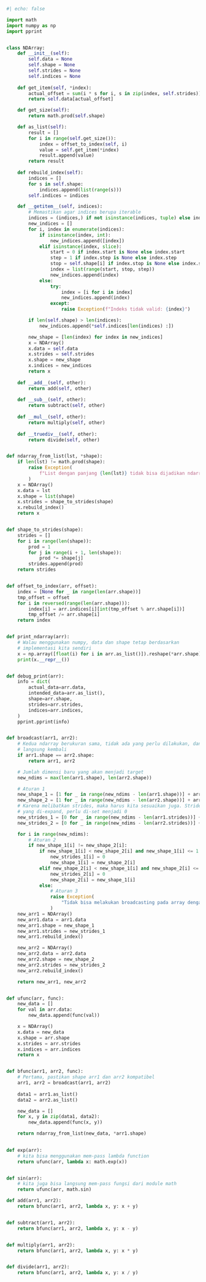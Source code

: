 ```python
#| echo: false

import math
import numpy as np
import pprint


class NDArray:
    def __init__(self):
        self.data = None
        self.shape = None
        self.strides = None
        self.indices = None  
    
    def get_item(self, *index):
        actual_offset = sum(i * s for i, s in zip(index, self.strides))
        return self.data[actual_offset]	

    def get_size(self):
        return math.prod(self.shape)

    def as_list(self):
        result = []
        for i in range(self.get_size()):
            index = offset_to_index(self, i)
            value = self.get_item(*index)
            result.append(value)
        return result
    
    def rebuild_index(self):  
        indices = []
        for s in self.shape:
            indices.append(list(range(s)))
        self.indices = indices

    def __getitem__(self, indices):  
        # Memastikan agar indices berupa iterable
        indices = (indices,) if not isinstance(indices, tuple) else indices
        new_indices = []
        for i, index in enumerate(indices):
            if isinstance(index, int):
                new_indices.append([index])
            elif isinstance(index, slice):
                start = 0 if index.start is None else index.start
                step = 1 if index.step is None else index.step
                stop = self.shape[i] if index.stop is None else index.stop
                index = list(range(start, stop, step))
                new_indices.append(index)
            else:
                try:
                    index = [i for i in index]
                    new_indices.append(index)
                except:
                    raise Exception(f"Indeks tidak valid: {index}")

        if len(self.shape) > len(indices):
            new_indices.append(*self.indices[len(indices) :])

        new_shape = [len(index) for index in new_indices]
        x = NDArray()
        x.data = self.data
        x.strides = self.strides
        x.shape = new_shape
        x.indices = new_indices
        return x
    
    def __add__(self, other):
        return add(self, other)
    
    def __sub__(self, other):
        return subtract(self, other)
    
    def __mul__(self, other):
        return multiply(self, other)
    
    def __truediv__(self, other):
        return divide(self, other)


def ndarray_from_list(lst, *shape):
    if len(lst) != math.prod(shape):
        raise Exception(
            f"List dengan panjang {len(lst)} tidak bisa dijadikan ndarray berbentuk {shape}"
        )
    x = NDArray()
    x.data = lst
    x.shape = list(shape)
    x.strides = shape_to_strides(shape)
    x.rebuild_index()
    return x	


def shape_to_strides(shape):
    strides = []
    for i in range(len(shape)):
        prod = 1
        for j in range(i + 1, len(shape)):
            prod *= shape[j]
        strides.append(prod)
    return strides


def offset_to_index(arr, offset):
    index = [None for _ in range(len(arr.shape))]
    tmp_offset = offset
    for i in reversed(range(len(arr.shape))):
        index[i] = arr.indices[i][int(tmp_offset % arr.shape[i])]
        tmp_offset /= arr.shape[i]
    return index


def print_ndarray(arr):
    # Walau menggunakan numpy, data dan shape tetap berdasarkan 
    # implementasi kita sendiri
    x = np.array([float(i) for i in arr.as_list()]).reshape(*arr.shape)
    print(x.__repr__())


def debug_print(arr):
    info = dict(
        actual_data=arr.data,
        intended_data=arr.as_list(),
        shape=arr.shape,
        strides=arr.strides,
        indices=arr.indices,
    )
    pprint.pprint(info)


def broadcast(arr1, arr2):
    # Kedua ndarray berukuran sama, tidak ada yang perlu dilakukan, dan
    # langsung kembali
    if arr1.shape == arr2.shape:
        return arr1, arr2

    # Jumlah dimensi baru yang akan menjadi target
    new_ndims = max(len(arr1.shape), len(arr2.shape))

    # Aturan 1
    new_shape_1 = [1 for _ in range(new_ndims - len(arr1.shape))] + arr1.shape
    new_shape_2 = [1 for _ in range(new_ndims - len(arr2.shape))] + arr2.shape
    # Karena melibatkan strides, maka harus kita sesuaikan juga. Strides pada dimensi
    # yang di-expand, perlu di-set menjadi 0
    new_strides_1 = [0 for _ in range(new_ndims - len(arr1.strides))] + arr1.strides
    new_strides_2 = [0 for _ in range(new_ndims - len(arr2.strides))] + arr2.strides

    for i in range(new_ndims):
        # Aturan 2
        if new_shape_1[i] != new_shape_2[i]:
            if new_shape_1[i] < new_shape_2[i] and new_shape_1[i] <= 1:
                new_strides_1[i] = 0
                new_shape_1[i] = new_shape_2[i]
            elif new_shape_2[i] < new_shape_1[i] and new_shape_2[i] <= 1:
                new_strides_2[i] = 0
                new_shape_2[i] = new_shape_1[i]
            else:
                # Aturan 3
                raise Exception(
                    "Tidak bisa melakukan broadcasting pada array dengan bentuk {arr1.shape} dan {arr2.shape}"
                )
    new_arr1 = NDArray()
    new_arr1.data = arr1.data
    new_arr1.shape = new_shape_1
    new_arr1.strides = new_strides_1
    new_arr1.rebuild_index()

    new_arr2 = NDArray()
    new_arr2.data = arr2.data
    new_arr2.shape = new_shape_2
    new_arr2.strides = new_strides_2
    new_arr2.rebuild_index()

    return new_arr1, new_arr2


def ufunc(arr, func):
    new_data = []
    for val in arr.data:
        new_data.append(func(val))

    x = NDArray()
    x.data = new_data
    x.shape = arr.shape
    x.strides = arr.strides
    x.indices = arr.indices
    return x


def bfunc(arr1, arr2, func):
    # Pertama, pastikan shape arr1 dan arr2 kompatibel
    arr1, arr2 = broadcast(arr1, arr2)
    
    data1 = arr1.as_list()
    data2 = arr2.as_list()

    new_data = []
    for x, y in zip(data1, data2):
        new_data.append(func(x, y))

    return ndarray_from_list(new_data, *arr1.shape)
    

def exp(arr):
    # kita bisa menggunakan mem-pass lambda function
    return ufunc(arr, lambda x: math.exp(x))


def sin(arr):
    # kita juga bisa langsung mem-pass fungsi dari module math
    return ufunc(arr, math.sin)

def add(arr1, arr2):
    return bfunc(arr1, arr2, lambda x, y: x + y)


def subtract(arr1, arr2):
    return bfunc(arr1, arr2, lambda x, y: x - y)


def multiply(arr1, arr2):
    return bfunc(arr1, arr2, lambda x, y: x * y)


def divide(arr1, arr2):
    return bfunc(arr1, arr2, lambda x, y: x / y)
    
```